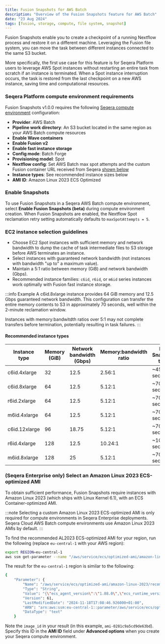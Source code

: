 ```yaml
---
title: Fusion Snapshots for AWS Batch
description: "Overview of the Fusion Snapshots feature for AWS Batch"
date: "23 Aug 2024"
tags: [fusion, storage, compute, file system, snapshot]
---
```


Fusion Snapshots enable you to create a checkpoint of a running Nextflow process and restore it on a different machine. Leveraging the Fusion file system, you can move the task between different instances connected to the same S3 bucket.

More specifically, the first use case for this feature is for Seqera Platform users to leverage AWS Spot instances without restarting an entire task from scratch if an instance is terminated. When a Spot instance interruption occurs, the task is restored from the last checkpoint on a new AWS instance, saving time and computational resources.

### Seqera Platform compute environment requirements

Fusion Snapshots v1.0.0 requires the following [Seqera compute environment](https://docs.seqera.io/platform-cloud/compute-envs/aws-batch) configuration:

- **Provider**: AWS Batch
- **Pipeline work directory**: An S3 bucket located in the same region as your AWS Batch compute resources
- **Enable Wave containers**
- **Enable Fusion v2**
- **Enable fast instance storage**
- **Config mode**: Batch Forge
- **Provisioning model**: Spot 
- **Nextflow config**: Set AWS Batch max spot attempts and the custom Fusion container URL received from Seqera [shown below](#enable-snapshots-via-nextflow-config)
- **Instance types**: See recommended instance sizes below
- **AMI ID**: Amazon Linux 2023 ECS Optimized

### Enable Snapshots 

To use Fusion Snapshots in a Seqera AWS Batch compute environment, select **Enable Fusion Snapshots (beta)** during compute environment creation. When Fusion Snapshots are enabled, the Nextflow Spot reclamation retry setting automatically defaults to `maxSpotAttempts = 5`. 

### EC2 instance selection guidelines

- Choose EC2 Spot instances with sufficient memory and network bandwidth to dump the cache of task intermediate files to S3 storage before AWS terminates an instance.
- Select instances with guaranteed network bandwidth (not instances with bandwidth "up to" a maximum value).
- Maintain a 5:1 ratio between memory (GiB) and network bandwidth (Gbps).
- Recommended instance families: `c6id`, `r6id`, or `m6id` series instances work optimally with Fusion fast instance storage.

:::info Example
A c6id.8xlarge instance provides 64 GiB memory and 12.5 Gbps guaranteed network bandwidth. This configuration can transfer the entire memory contents to S3 in approximately 70 seconds, well within the 2-minute reclamation window.

Instances with memory:bandwitdth ratios over 5:1 may not complete transfers before termination, potentially resulting in task failures.
:::

#### Recommended instance types

| Instance type  | Memory (GiB) | Network bandwidth (Gbps) | Memory:bandwidth ratio | Est. Snapshot time|
|----------------|--------------|--------------------------|------------------------|-------------------|
| c6id.4xlarge   | 32           | 12.5                     | 2.56:1                 | ~45 seconds       |
| c6id.8xlarge   | 64           | 12.5                     | 5.12:1                 | ~70 seconds       |
| r6id.2xlarge   | 64           | 12.5                     | 5.12:1                 | ~70 seconds       |
| m6id.4xlarge   | 64           | 12.5                     | 5.12:1                 | ~70 seconds       |
| c6id.12xlarge  | 96           | 18.75                    | 5.12:1                 | ~70 seconds       |
| r6id.4xlarge   | 128          | 12.5                     | 10.24:1                | ~105 seconds      |
| m6id.8xlarge   | 128          | 25                       | 5.12:1                 | ~70 seconds       |

### (Seqera Enterprise only) Select an Amazon Linux 2023 ECS-optimized AMI 

To obtain sufficient performance, Fusion Snapshots require instances with Amazon Linux 2023 (which ships with Linux Kernel 6.1), with an ECS Container-optimized AMI. 

:::note
Selecting a custom Amazon Linux 2023 ECS-optimized AMI is only required for compute environments in Seqera Enterprise deployments. Seqera Cloud AWS Batch compute environments use Amazon Linux 2023 AMIs by default. 
:::

To find the recommended AL2023 ECS-optimized AMI for your region, run the following (replace `eu-central-1` with your AWS region):

```bash 
export REGION=eu-central-1
aws ssm get-parameter --name "/aws/service/ecs/optimized-ami/amazon-linux-2023/recommended" --region $REGION
```

The result for the `eu-central-1` region is similar to the following:

```bash 
{
    "Parameter": {
        "Name": "/aws/service/ecs/optimized-ami/amazon-linux-2023/recommended",
        "Type": "String",
        "Value": "{\"ecs_agent_version\":\"1.88.0\",\"ecs_runtime_version\":\"Docker version 25.0.6\",\"image_id\":\"ami-0281c9a5cd9de63bd\",\"image_name\":\"al2023-ami-ecs-hvm-2023.0.20241115-kernel-6.1-x86_64\",\"image_version\":\"2023.0.20241115\",\"os\":\"Amazon Linux 2023\",\"schema_version\":1,\"source_image_name\":\"al2023-ami-minimal-2023.6.20241111.0-kernel-6.1-x86_64\"}",
        "Version": 61,
        "LastModifiedDate": "2024-11-18T17:08:46.926000+01:00",
        "ARN": "arn:aws:ssm:eu-central-1::parameter/aws/service/ecs/optimized-ami/amazon-linux-2023/recommended",
        "DataType": "text"
    }
```

Note the `image_id` in your result (in this example, `ami-0281c9a5cd9de63bd`). Specify this ID in the **AMI ID** field under **Advanced options** when you create your Seqera compute environment. 
